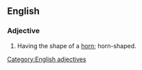 ==English==

===Adjective===
{{en-adj}}

# {{rfquote-sense}} Having the shape of a [[horn]]; horn-shaped.
{{Webster 1913}}
[[Category:English adjectives]]